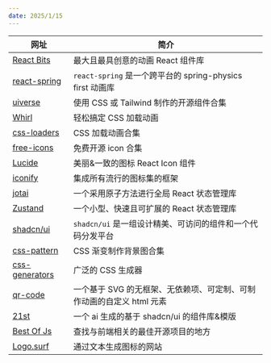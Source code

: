```yaml
---
date: 2025/1/15
---
```


| 网址                                                  | 简介                                                                  |
| ----------------------------------------------------- | --------------------------------------------------------------------- |
| [React Bits](https://www.reactbits.dev)               | 最大且最具创意的动画 React 组件库                                     |
| [react-spring](https://www.react-spring.dev)          | `react-spring` 是一个跨平台的 spring-physics first 动画库             |
| [uiverse](https://uiverse.io)                         | 使用 CSS 或 Tailwind 制作的开源组件合集                               |
| [Whirl](https://whirl.netlify.app)                    | 轻松搞定 CSS 加载动画                                                 |
| [css-loaders](https://css-loaders.com)                | CSS 加载动画合集                                                      |
| [free-icons](https://free-icons.github.io/free-icons) | 免费开源 icon 合集                                                    |
| [Lucide](https://lucide.dev)                          | 美丽&一致的图标 React Icon 组件                                       |
| [iconify](https://icon-sets.iconify.design)           | 集成所有流行的图标集的框架                                            |
| [jotai](https://jotai.org)                            | 一个采用原子方法进行全局 React 状态管理库                             |
| [Zustand](https://zustand.docs.pmnd.rs)               | 一个小型、快速且可扩展的 React 状态管理库                             |
| [shadcn/ui](https://ui.shadcn.com)                    | `shadcn/ui` 是一组设计精美、可访问的组件和一个代码分发平台            |
| [css-pattern](https://css-pattern.com)                | CSS 渐变制作背景图合集                                                |
| [css-generators](https://css-generators.com)          | 广泛的 CSS 生成器                                                     |
| [qr-code](https://qr.bitjson.com)                     | 一个基于 SVG 的无框架、无依赖项、可定制、可制作动画的自定义 html 元素 |
| [21st](https://21st.dev)                              | 一个 ai 生成的基于 shadcn/ui 的组件库&模版                            |
| [Best Of Js](https://bestofjs.org)                    | 查找与前端相关的最佳开源项目的地方                                    |
| [Logo.surf](https://www.logo.surf)                    | 通过文本生成图标的网站                                                |
